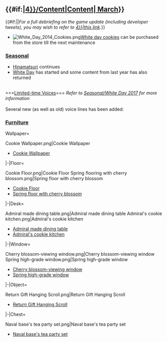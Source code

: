 =={{#if:{{{thread|}}}|[[Partials/Updates/2017_March_{{Ordinal|4}}/Content|Content]]|[[Thread:541944|{{Ordinal|4}} March]]}}==
{{#if:{{{thread|}}}||''For a full debriefing on the game update (including developer tweets), you may wish to refer to [[Partials/Updates/2017_March_{{Ordinal|4}}|this link]].''}}

*[[File:White_Day_2014_Cookies.png]][[Shop#Recommended_Items|White day cookies]] can be purchased from the store till the next maintenance


===[[Seasonal]]===
* [[Seasonal/Hinamatsuri 2017|Hinamatsuri]] continues
* [[Seasonal/White Day 2017|White Day]] has started and some content from last year has also returned

<br>
===[[Seasonal/White Day 2017#Voices|Limited-time Voices]]===
''Refer to [[Seasonal/White Day 2017]] for more information''<br><br>
Several new (as well as old) voice lines has been added:
{{SeasonalTOC|Mutsuki|Kisaragi|Shiratsuyu|Shigure|Murasame|Yuudachi|Hatsukaze|Maikaze|Fubuki|Shirayuki|Hatsuyuki|Satsuki|Fumizuki|Nagatsuki|Kikuzuki|Mikazuki|Mochizuki|Yayoi|Uzuki|Oboro|Akebono|Sazanami|Ushio|Akatsuki|Hibiki|Ikazuchi|Inazuma|Asashio|Ooshio|Michishio|Arashio|Arare|Kasumi|Kagerou|Shiranui|Kuroshio|Akigumo|Yuugumo|Makigumo|Naganami|Urakaze|Tanikaze|Hamakaze|Tokitsukaze|Teruzuki|Hatsuzuki|Takanami|Asashimo|Libeccio|Okinami|Kazagumo|Arashi|Hagikaze|Umikaze|Kawakaze|Yukikaze|Isokaze|Amatsukaze|Oyashio|Yamakaze|Kamikaze|Asakaze|Harukaze|Matsukaze|Minazuki|Fujinami|Uranami|Yuubari|Tenryuu|Tatsuta|Yura|Kinu|Abukuma|Agano|Noshiro|Yahagi|Sakawa|Natori|Myoukou|Nachi|Ashigara|Haguro|Maya|Choukai|Suzuya|Kumano|Mogami||Aoba|Takao|Atago|Tone|Chikuma|Mikuma|Kinugasa|Zara|Pola|Kongou|Hiei|Haruna|Kirishima|Nagato|Mutsu|Fusou|Yamashiro|Yamato|Musashi|Littorio|Roma|Warspite|Iowa|Shouhou|Houshou|Ryuujou|Chitose|Chiyoda|Zuihou|Ryuuhou|Akagi|Kaga|Shoukaku|Zuikaku|Katsuragi|Graf Zeppelin|I-19|I-168|I-58|I-8|Ro-500|Akashi|Akitsushima|Mizuho|Hayasui|Kashima}}
{{clear}}

===[[Furniture]]===
<tabber>Wallpaper=
<gallery type="slideshow" widths="300" hideaddbutton="true">
Cookie Wallpaper.png|Cookie Wallpaper{{new}}
</gallery>
* [[Furniture/Wall#Cookie_Wallpaper|Cookie Wallpaper]]{{new}}
{{clear}}
|-|Floor=
<gallery type="slideshow" widths="300" hideaddbutton="true">
Cookie Floor.png|Cookie Floor{{new}}
Spring flooring with cherry blossom.png|Spring floor with cherry blossom
</gallery>
* [[Furniture/Floor#Cookie_Floor|Cookie Floor]]{{new}}
* [[Furniture/Floor#Spring_floor_with_cherry_blossom|Spring floor with cherry blossom]]
{{clear}}
|-|Desk=
<gallery type="slideshow" widths="300" hideaddbutton="true">
Admiral made dining table.png|Admiral made dining table
Admiral's cookie kitchen.png|Admiral's cookie kitchen
</gallery>
* [[Furniture/Desk#Admiral_made_dining_table|Admiral made dining table]]
* [[Furniture/Desk#Admiral's_cookie_kitchen|Admiral's cookie kitchen]]
{{clear}}
|-|Window=
<gallery type="slideshow" widths="300" hideaddbutton="true">
Cherry blossom-viewing window.png|Cherry blossom-viewing window
Spring high-grade window.png|Spring high-grade window
</gallery>
* [[Furniture/Window#Cherry_blossom-viewing_window|Cherry blossom-viewing window]]
* [[Furniture/Window#Spring_high-grade_window|Spring high-grade window]]
{{clear}}
|-|Object=
<gallery type="slideshow" widths="300" hideaddbutton="true">
Return Gift Hanging Scroll.png|Return Gift Hanging Scroll{{new}}
</gallery>
* [[Furniture/Object#Return_Gift_Hanging_Scroll|Return Gift Hanging Scroll]]{{new}}
{{clear}}
|-|Chest=
<gallery type="slideshow" widths="300" hideaddbutton="true">
Naval base's tea party set.png|Naval base's tea party set
</gallery>
* [[Furniture/Chest#Naval_base's_tea_party_set|Naval base's tea party set]]
{{clear}}
</tabber>